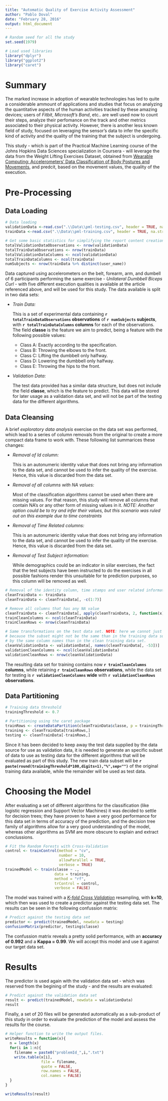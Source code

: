 ```yaml
---
title: "Automatic Quality of Exercise Activity Assessment"
author: "Pablo Doval"
date: "February 28, 2016"
output: html_document
---
```


```r
# Random seed for all the study
set.seed(1979)

# Load used libraries
library("dplyr")
library("ggplot2")
library("caret")
```

# Summary

The marked increase in adoption of wearable technologies has led to quite a considerable ammount of applications and studies that focus on analyzing the quantitative aspects of the human activities tracked by these amazing devices; users of *Fitbit*, *Microsoft's Band*, etc.. are well used now to count their steps, analyze their perfomance on the track and other metrics associated to their physical activity. However, there is another less known field of study, focused on leveraging the sensor's data to infer the specific kind of activity and the quality of the training that the subject is undergoing. 

This study - which is part of the Practical Machine Learning course of the Johns Hopkins Data Sciences specialization in Coursera - will leverage the data from the Weight Lifting Exercises Dataset, obtained from [Wearable Computing: Accelerometers' Data Classification of Body Postures and Movements](http://groupware.les.inf.puc-rio.br/work.jsf?p1=10335#ixzz41Pllt7hE), and predcit, based on the movement values, the quality of the execution.


# Pre-Processing

## Data Loading 


```r

# Data loading
validationData <-read.csv(".\\Data\\pml-testing.csv", header = TRUE, na.strings = c("NA", "#DIV/0!", " "))
trainData <-read.csv(".\\Data\\pml-training.csv", header = TRUE, na.strings = c("NA", "#DIV/0!", " "))

# Get some basic statistics for simplifying the report content creation in R Markdown
totalValidationDataObservations <- nrow(validationData)
totalTrainDataObservations <- nrow(trainData)
totalValidationDataColumns <- ncol(validationData)
totalTrainDataColumns <- ncol(trainData)
numSubjects <- nrow(trainData %>% distinct(user_name))
```

Data captured using accelerometers on the belt, forearm, arm, and dumbell of 6 participants performing the same exercise - *Unilateral Dumbbell Biceps Curl* - with five different execution qualities is available at the article referenced above, and will be used for this study. The data available is split in two data sets:

 - *Train Data:*
 
      This is a set of experimental data containing **`r totalTrainDataObservations` observations** of **`r numSubjects` subjects**, with **`r totalTrainDataColumns` columns** for each of the observations. The field **classe** is the feature we aim to predict, being a feature with the following possible values:
      
      - Class A: Exactly according to the specification.
      - Class B: Throwing the elbows to the front.
      - Class C: Lifting the dumbbell only halfway.
      - Class D: Lowering the dumbbell only halfway.
      - Class E: Throwing the hips to the front.


 - *Validation Data:*
 
      The test data provided has a similar data structure, but does not include the field **classe**, which is the feature to predict. This data will be stored for later usage as a validation data set, and will not be part of the testing data for the different algorithms.

## Data Cleansing

A brief *exploratory data analysis* exercise on the data set was performed, which lead to a series of column removals from the original to create a more compact data frame to work with. These following list summarices these changes:

 - *Removal of Id column:* 
 
    This is an autonumeric identity value that does not bring any information to the data set, and cannot be used to infer the quality of the exercise. Hence, this value is discarded from the data set.
    
  - *Removal of all columns with NA values:*
  
    Most of the classification algorithms cannot be used when there are missing values. For that reason, this study will remove all columns that contain NA's or any other form of missing values in it. *NOTE: Another option could be to try and infer their values, but this scenario was ruled out on this example due to time constraints*
 
 - *Removal of Time Related columns:* 
 
    This is an autonumeric identity value that does not bring any information to the data set, and cannot be used to infer the quality of the exercise. Hence, this value is discarded from the data set.
 
- *Removal of Test Subject information:* 
 
    While demographics could be an indicator in siilar exercises, the fact that the test subjects have been instructed to do the exercises in all possible fashions render this unsuitable for te prediction purposes, so this column will be removed as well. 
 
```r

# Removal of the identity column, time stamps and user related information
cleanTrainData <- trainData
cleanTrainData <- cleanTrainData[, -c(1:7)]

# Remove all columns that has any NA value
cleanTrainData <- cleanTrainData[, apply(cleanTrainData, 2, function(x) !any(is.na(x)))] 
trainCleanColumns <- ncol(cleanTrainData)
trainCleanRows <- nrow(cleanTrainData)

# Same transformations on the test data set. NOTE: here we cannot just apply the removal of any NA column,
# because the subset might not be the same than in the training data subset. Instead, we will just filter
# by the same column names than in the clean training data set.
cleanValidationData <- validationData[, names(cleanTrainData[, -53])]
validationCleanColumns <- ncol(cleanValidationData)
validationCleanRows <- nrow(cleanValidationData)
```
 
The resulting data set for training contains now **`r trainCleanColumns` columns**, while retaining **`r trainCleanRows` observations**, while the data set for testing is **`r validationCleanColumns` wide** with **`r validationCleanRows` observations**.

## Data Partitioning

```r

# Training data threshold
trainingThreshold <- 0.7

# Partitioning using the caret package
trainRows <- createDataPartition(cleanTrainData$classe, p = trainingThreshold, list = FALSE)
training <- cleanTrainData[trainRows,]
testing <- cleanTrainData[-trainRows,]

```

Since it has been decided to keep away the test data supplied by the data source for use as validation data, it is needed to generate an specific subset of data to use as testing data for the different algorithms that will be evaluated as part of this study. The new train data subset will be **`r paste(round(trainingThreshold*100,digits=1),"%",sep="")`** of the original training data available, while the remainder will be used as test data.

# Choosing the Model

After evaluating a set of different algorithms for the classification (like logistic regression and Support Vector Machines) it was decided to settle for decision trees; they have proven to have a very good performance for this data set in terms of accuracy of the prediction, and the decision tree family of algorithms allow for a very good understanding of the model, whereas other algorithms as SVM are more obscure to explain and extract conclussions.

```r

# Fit the Random Forests with Cross-Validation
control <- trainControl(method = "cv", 
                        number = 10, 
                        allowParallel = TRUE, 
                        verbose = TRUE)
trainedModel <- train(classe ~ ., 
                      data = training, 
                      method = "rf", 
                      trControl = control, 
                      verbose = FALSE)
```

The model was trained with a *[K-fold Cross Validation](https://en.wikipedia.org/wiki/Cross-validation_(statistics)#K-fold_cross-validation)* resampling, with **k=10**, which then was used to create a predictor against the testing data set. The results can be seen in the following confussion matrix:

```r
# Predict against the testing data set
predictor <- predict(trainedModel, newdata = testing)
confusionMatrix(predictor, testing$classe)
```

The confussion matrix reveals a pretty solid performance, with an **accuracy of 0.992** and a **Kappa = 0.99**. We will accept this model and use it against our target data set.

# Results

The predictor is used again with the validation data set - which was reserved from the begining of the study - and the results are evaluated:

```r
# Predict against the validation data set
result <- predict(trainedModel, newdata = validationData)
result
``` 

Finally, a set of 20 files will be generated automatically as a sub-product of this study in order to evaluate the prediction of the model and assess the results for the course.

```r
# Helper function to write the output files.
writeResults = function(x){
  n = length(x)
  for(i in 1:n){
    filename = paste0("problemId_",i,".txt")
    write.table(x[i], 
                file = filename,
                quote = FALSE, 
                row.names = FALSE, 
                col.names = FALSE)
  }
}

writeResults(result)
```